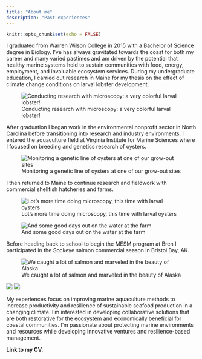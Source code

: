 ```yaml
---
title: "About me"
description: "Past experiences"
---
```


```r
knitr::opts_chunk$set(echo = FALSE)
```


I graduated from Warren Wilson College in 2015 with a Bachelor of Science degree in Biology. I've has always gravitated towards the coast for both my career and many varied pastimes and am driven by the potential that healthy marine systems hold to sustain communities with food, energy, employment, and invaluable ecosystem services. During my undergraduate education, I carried out research in Maine for my thesis on the effect of climate change conditions on larval lobster development. 


![Conducting research with microscopy: a very colorful larval lobster!](images/PF6031_lobster_h.jpg)

After graduation I began work in the environmental nonprofit sector in North Carolina before transitioning into research and industry environments. I entered the aquaculture field at Virginia Institute for Marine Sciences where I focused on breeding and genetics research of oysters. 

![Monitoring a genetic line of oysters at one of our grow-out sites](images/IMG_1766.JPG)

I then returned to Maine to continue research and fieldwork with commercial shellfish hatcheries and farms. 

![Lot's more time doing microscopy, this time with larval oysters](images/IMG_2943 (1).JPG)

![And some good days out on the water at the farm](images/IMG_9111.png)

Before heading back to school to begin the MESM program at Bren I participated in the Sockeye salmon commercial season in Bristol Bay, AK.

![We caught a lot of salmon and marveled in the beauty of Alaska](images/IMG_6535.jpg)

![](images/IMG_6438.jpg)
![](images/IMG_6523.jpg)

My experiences focus on improving marine aquaculture methods to increase productivity and resilience of sustainable seafood production in a changing climate. I'm interested in developing collaborative solutions that are both restorative for the ecosystem and economically beneficial for coastal communities. I'm passionate about protecting marine environments and resources while developing innovative ventures and resilience-based management.





**Link to my CV.**

















